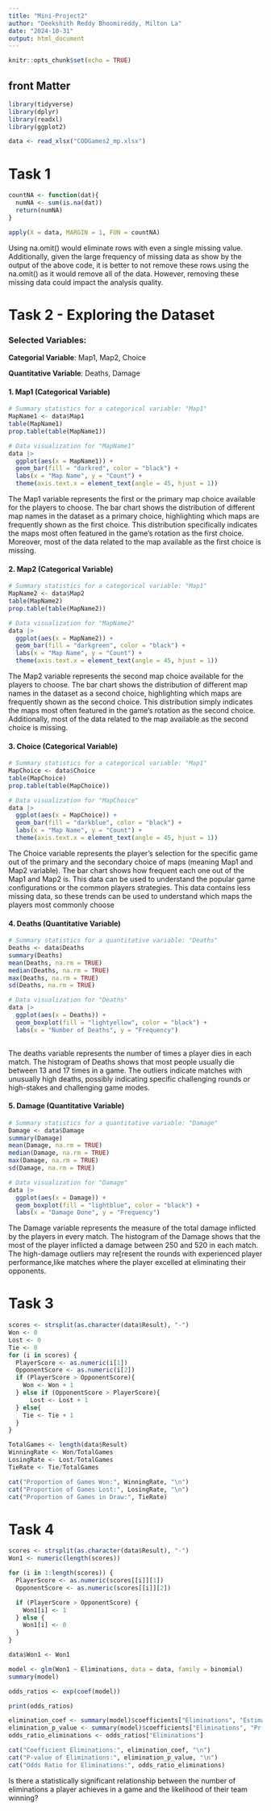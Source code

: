```yaml
---
title: "Mini-Project2"
author: "Deekshith Reddy Bhoomireddy, Milton La"
date: "2024-10-31"
output: html_document
---
```


```r
knitr::opts_chunk$set(echo = TRUE)
```

## front Matter
```r
library(tidyverse)
library(dplyr)
library(readxl)
library(ggplot2)

data <- read_xlsx("CODGames2_mp.xlsx")
```

# Task 1
```r
countNA <- function(dat){
  numNA <- sum(is.na(dat))
  return(numNA)
}

apply(X = data, MARGIN = 1, FUN = countNA)
```
Using na.omit() would eliminate rows with even a single missing value. Additionally, given the large frequency of missing data as show by the output of the above code, it is better to not remove these rows using the na.omit() as it would remove all of the data. However, removing these missing data could impact the analysis quality.


# Task 2 - Exploring the Dataset

### Selected Variables:

**Categorial Variable**: Map1, Map2, Choice

**Quantitative Variable**: Deaths, Damage

#### 1. Map1 (Categorical Variable)

```r
# Summary statistics for a categorical variable: "Map1"
MapName1 <- data$Map1
table(MapName1)
prop.table(table(MapName1))

# Data visualization for "MapName1"
data |>
  ggplot(aes(x = MapName1)) +
  geom_bar(fill = "darkred", color = "black") + 
  labs(x = "Map Name", y = "Count") +
  theme(axis.text.x = element_text(angle = 45, hjust = 1))
```

The Map1 variable represents the first or the primary map choice available for the players to choose. The bar chart shows the distribution of different map names in the dataset as a primary choice, highlighting which maps are frequently shown as the first choice. This distribution specifically indicates the maps most often featured in the game’s rotation as the first choice. Moreover, most of the data related to the map available as the first choice is missing.

#### 2. Map2 (Categorical Variable)

```r
# Summary statistics for a categorical variable: "Map1"
MapName2 <- data$Map2
table(MapName2)
prop.table(table(MapName2))

# Data visualization for "MapName2"
data |>
  ggplot(aes(x = MapName2)) +
  geom_bar(fill = "darkgreen", color = "black") + 
  labs(x = "Map Name", y = "Count") +
  theme(axis.text.x = element_text(angle = 45, hjust = 1))
```

The Map2 variable represents the second map choice available for the players to choose. The bar chart shows the distribution of different map names in the dataset as a second choice, highlighting which maps are frequently shown as the second choice. This distribution simply indicates the maps most often featured in the game’s rotation as the second choice. Additionally, most of the data related to the map available as the second choice is missing.

#### 3. Choice (Categorical Variable)

```r
# Summary statistics for a categorical variable: "Map1"
MapChoice <- data$Choice
table(MapChoice)
prop.table(table(MapChoice))

# Data visualization for "MapChoice"
data |>
  ggplot(aes(x = MapChoice)) +
  geom_bar(fill = "darkblue", color = "black") + 
  labs(x = "Map Name", y = "Count") +
  theme(axis.text.x = element_text(angle = 45, hjust = 1))

```

The Choice variable represents the player's selection for the specific game out of the primary and the secondary choice of maps (meaning Map1 and Map2 variable). The bar chart shows how frequent each one out of the Map1 and Map2 is. This data can be used to understand the popular game configurations or the common players strategies. This data contains less missing data, so these trends can be used to understand which maps the players most commonly choose

#### 4. Deaths (Quantitative Variable)

```r
# Summary statistics for a quantitative variable: "Deaths"
Deaths <- data$Deaths
summary(Deaths)
mean(Deaths, na.rm = TRUE)
median(Deaths, na.rm = TRUE)
max(Deaths, na.rm = TRUE)
sd(Deaths, na.rm = TRUE)

# Data visualization for "Deaths"
data |>
  ggplot(aes(x = Deaths)) +
  geom_boxplot(fill = "lightyellow", color = "black") + 
  labs(x = "Number of Deaths", y = "Frequency")
  
```

The deaths variable represents the number of times a player dies in each match. The histogram of Deaths shows that most people usually die between 13 and 17 times in a game. The outliers indicate matches with unusually high deaths, possibly indicating specific challenging rounds or high-stakes and challenging game modes.

#### 5. Damage (Quantitative Variable)

```r
# Summary statistics for a quantitative variable: "Damage"
Damage <- data$Damage
summary(Damage)
mean(Damage, na.rm = TRUE)
median(Damage, na.rm = TRUE)
max(Damage, na.rm = TRUE)
sd(Damage, na.rm = TRUE)

# Data visualization for "Damage"
data |>
  ggplot(aes(x = Damage)) +
  geom_boxplot(fill = "lightblue", color = "black") + 
  labs(x = "Damage Done", y = "Frequency")
```

The Damage variable represents the measure of the total damage inflicted by the players in every match.
The histogram of the Damage shows that the most of the player inflicted a damage between 250 and 520 in each match. The high-damage outliers may re[resent the rounds with experienced player performance,like matches where the player excelled at eliminating their opponents.


# Task 3 

```r
scores <- strsplit(as.character(data$Result), "-")
Won <- 0
Lost <- 0
Tie <- 0
for (i in scores) {
  PlayerScore <- as.numeric(i[1])
  OpponentScore <- as.numeric(i[2])
  if (PlayerScore > OpponentScore){
    Won <- Won + 1
  } else if (OpponentScore > PlayerScore){
      Lost <- Lost + 1
  } else{
    Tie <- Tie + 1
  }
}

TotalGames <- length(data$Result)
WinningRate <- Won/TotalGames
LosingRate <- Lost/TotalGames
TieRate <- Tie/TotalGames

cat("Proportion of Games Won:", WinningRate, "\n")
cat("Proportion of Games Lost:", LosingRate, "\n")
cat("Proportion of Games in Draw:", TieRate)
```

# Task 4
```r
scores <- strsplit(as.character(data$Result), "-")
Won1 <- numeric(length(scores))

for (i in 1:length(scores)) {
  PlayerScore <- as.numeric(scores[[i]][1])
  OpponentScore <- as.numeric(scores[[i]][2])

  if (PlayerScore > OpponentScore) {
    Won1[i] <- 1
  } else {
    Won1[i] <- 0
  }
}

data$Won1 <- Won1

model <- glm(Won1 ~ Eliminations, data = data, family = binomial)
summary(model)

odds_ratios <- exp(coef(model))

print(odds_ratios)

elimination_coef <- summary(model)$coefficients["Eliminations", "Estimate"]
elimination_p_value <- summary(model)$coefficients["Eliminations", "Pr(>|z|)"]
odds_ratio_eliminations <- odds_ratios["Eliminations"]

cat("Coefficient Eliminations:", elimination_coef, "\n")
cat("P-value of Eliminations:", elimination_p_value, "\n")
cat("Odds Ratio for Eliminations:", odds_ratio_eliminations)
```

Is there a statistically significant relationship between the number of eliminations a player achieves in a game and the likelihood of their team winning?
